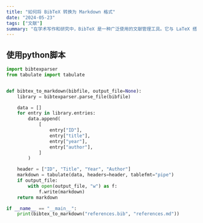 ```yaml
---
title: "如何将 BibTeX 转换为 Markdown 格式"
date: "2024-05-23"
tags: ["文献"]
summary: "在学术写作和研究中，BibTeX 是一种广泛使用的文献管理工具。它与 LaTeX 搭配使用，帮助研究者组织和格式化参考文献。然而，随着 Markdown 在撰写文档、博客和笔记中的流行，很多人希望将 BibTeX 格式的参考文献转换为 Markdown 格式。在这篇博客中，我将介绍几种将 BibTeX 转换为 Markdown 的方法。"
---
```


## 使用python脚本

```python
import bibtexparser
from tabulate import tabulate


def bibtex_to_markdown(bibfile, output_file=None):
    library = bibtexparser.parse_file(bibfile)

    data = []
    for entry in library.entries:
        data.append(
            [
                entry["ID"],
                entry["title"],
                entry["year"],
                entry["author"],
            ]
        )

    header = ["ID", "Title", "Year", "Author"]
    markdown = tabulate(data, headers=header, tablefmt="pipe")
    if output_file:
        with open(output_file, "w") as f:
            f.write(markdown)
    return markdown

if __name__ == "__main__":
    print(bibtex_to_markdown("references.bib", "references.md"))
```



